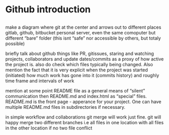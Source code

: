 # Github introduction

##

make a diagram where git at the center and arrows out to different places gitlab, github, bitbucket personal server, even the same comoputer but different "bare" folder (this isnt "safe" nor accessible by others, but totaly possible)

briefly talk about github things like PR, gitissues, staring and watching projects, collaborators and update dates/commits as a proxy of how active the project is. also do check which files typically being changed. Also mention the fact that it is very explicit when the project was started (initiated) how much work has gone into it (commits history) and roughly time frame and intervals of work


mention at some point README file as a general means of "silent"  communication then README.md and index.html as "special" files. README.md is the front page - apperance for your project. One can have multiple README.md files in subdirectories if necessary.


in simple workflow and collaborations git merge will work just fine. git will happy merge two different branches i.e all files in one location with all files in the other location if no two file conflict
